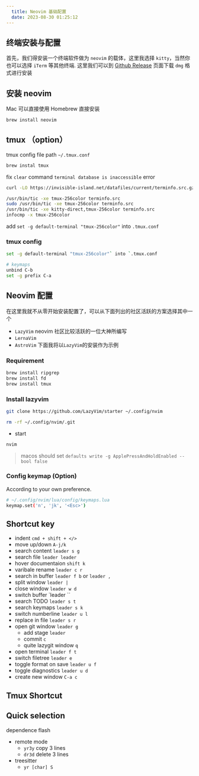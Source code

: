```yaml
---
  title: Neovim 基础配置
  date: 2023-08-30 01:25:12
---
```


## 终端安装与配置

首先，我们得安装一个终端软件做为 `neovim` 的载体，这里我选择 `kitty`，当然你也可以选择 `iTerm` 等其他终端.
这里我们可以到 [Github Release](https://github.com/kovidgoyal/kitty/releases) 页面下载 `dmg` 格式进行安装

## 安装 neovim

Mac 可以直接使用 Homebrew 直接安装

```bash
brew install neovim
```

## tmux （option）

tmux config file path `~/.tmux.conf`

```bash
brew instal tmux
```

fix `clear` command `terminal database is inaccessible` error

```bash
curl -LO https://invisible-island.net/datafiles/current/terminfo.src.gz && gunzip terminfo.src.gz

/usr/bin/tic -xe tmux-256color terminfo.src
sudo /usr/bin/tic -xe tmux-256color terminfo.src
/usr/bin/tic -xe kitty-direct,tmux-256color terminfo.src
infocmp -x tmux-256color
```

add `set -g default-terminal "tmux-256color"` into `.tmux.conf`

### tmux config

```bash
set -g default-terminal "tmux-256color"` into `.tmux.conf

# keymaps
unbind C-b
set -g prefix C-a
```

## Neovim 配置

在这里我就不从零开始安装配置了，可以从下面列出的社区活跃的方案选择其中一个

- `LazyVim` neovim 社区比较活跃的一位大神所编写
- `LernaVim`
- `AstroVim`
  下面我将以`LazyVim`的安装作为示例

### Requirement

```bash
brew install ripgrep
brew install fd
brew install tmux
```

### Install lazyvim

```bash
git clone https://github.com/LazyVim/starter ~/.config/nvim

rm -rf ~/.config/nvim/.git
```

- start

```bash
nvim
```

> macos should set
> `defaults write -g ApplePressAndHoldEnabled --bool false`

### Config keymap (Option)

According to your own preference.

```bash
# ~/.config/nvim/lua/config/keymaps.lua
keymap.set('n', 'jk', '<Esc>')
```

## Shortcut key

- indent `cmd + shift + </>`
- move up/down `A-j/k`
- search content `leader s g`
- search file `leader leader`
- hover documentaion `shift k`
- varibale rename `leader c r`
- search in buffer `leader f b` or `leader ,`
- split window `leader |`
- close window `leader w d`
- switch buffer `leader ``
- search TODO `leader s t`
- search keymaps `leader s k`
- switch numberline `leader u l`
- replace in file `leader s r`
- open git window `leader g`
  - add stage `leader`
  - commit `c`
  - quite lazygit window `q`
- open terminal `leader f t`
- switch filetree `leader e`
- toggle format on save `leader u f`
- toggle diagnostics `leader u d`
- create new window `C-a c`

## Tmux Shortcut

## Quick selection

dependence flash

- remote mode
  - `yr3y` copy 3 lines
  - `dr3d` delete 3 lines
- treesitter
  - `yr [char] S`
